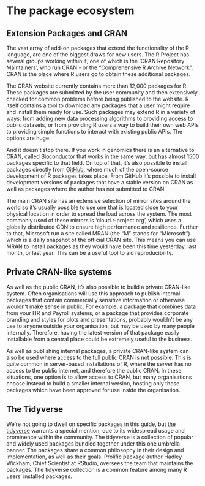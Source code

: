 # The package ecosystem

## Extension Packages and CRAN

The vast array of add-on packages that extend the functionality of the R language, are one of the biggest draws for new users. The R Project has several groups working within it, one of which is the 'CRAN Repository Maintainers', who run [CRAN](https://cran.r-project.org) - or the “Comprehensive R Archive Network”. CRAN is the place where R users go to obtain these additional packages.

The CRAN website currently contains more than 12,000 packages for R. These packages are submitted by the user community and then extensively checked for common problems before being published to the website. R itself contains a tool to download any packages that a user might require and install them ready for use. Such packages may extend R in a variety of ways: from adding new data processing algorithms to providing access to public datasets, or from providing R users a way to build their own web APIs to providing simple functions to interact with existing public APIs. The options are huge.

And it doesn’t stop there. If you work in genomics there is an alternative to CRAN, called [Bioconductor](https://www.bioconductor.org/) that works in the same way, but has almost 1500 packages specific to that field. On top of that, it’s also possible to install packages directly from [GitHub](https://github.com), where much of the open-source development of R packages takes place. From GitHub it’s possible to install development versions of packages that have a stable version on CRAN as well as packages where the author has not submitted to CRAN.

The main CRAN site has an extensive selection of mirror sites around the world so it’s usually possible to use one that is located close to your physical location in order to spread the load across the system. The most commonly used of these mirrors is 'cloud.r-project.org', which uses a globally distributed CDN to ensure high performance and resilience. Further to that, Microsoft run a site called MRAN (the “M” stands for “Microsoft”) which is a daily snapshot of the official CRAN site. This means you can use MRAN to install packages as they would have been this time yesterday, last month, or last year. This can be a useful tool to aid reproducibility.

## Private CRAN-like systems

As well as the public CRAN, it’s also possible to build a private CRAN-like system. Often organisations will use this approach to publish internal packages that contain commercially sensitive information or otherwise wouldn’t make sense in public. For example, a package that combines data from your HR and Payroll systems, or a package that provides corporate branding and styles for plots and presentations, probably wouldn’t be any use to anyone outside your organisation, but may be used by many people internally. Therefore, having the latest version of that package easily installable from a central place could be extremely useful to the business.

As well as publishing internal packages, a private CRAN-like system can also be used where access to the full public CRAN is not possible. This is quite common in server-based installations of R, where the server has no access to the public internet, and therefore the public CRAN. In these situations, one option is to allow access to CRAN, but many organisations choose instead to build a smaller internal version, hosting only those packages which have been approved for use inside the organisation.

## The Tidyverse

We’re not going to dwell on specific packages in this guide, but [the tidyverse](https://www.tidyverse.org/) warrants a special mention, due to its widespread usage and prominence within the community. The tidyverse is a collection of popular and widely used packages bundled together under this one umbrella banner. The packages share a common philosophy in their design and implementation, as well as their goals. Prolific package author Hadley Wickham, Chief Scientist at RStudio, oversees the team that maintains the packages. The tidyverse collection is a common feature among many R users’ installed packages.
